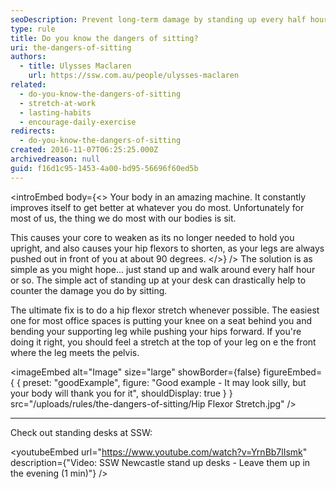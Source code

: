 ```yaml
---
seoDescription: Prevent long-term damage by standing up every half hour and stretching your hip flexors to counteract the negative effects of sitting.
type: rule
title: Do you know the dangers of sitting?
uri: the-dangers-of-sitting
authors:
  - title: Ulysses Maclaren
    url: https://ssw.com.au/people/ulysses-maclaren
related:
  - do-you-know-the-dangers-of-sitting
  - stretch-at-work
  - lasting-habits
  - encourage-daily-exercise
redirects:
  - do-you-know-the-dangers-of-sitting
created: 2016-11-07T06:25:25.000Z
archivedreason: null
guid: f16d1c95-1453-4a00-bd95-56696f60ed5b
---
```


<introEmbed
  body={<>
Your body in an amazing machine. It constantly improves itself to get better at whatever you do most. Unfortunately for most of us, the thing we do most with our bodies is sit.

This causes your core to weaken as its no longer needed to hold you upright, and also causes your hip flexors to shorten, as your legs are always pushed out in front of you at about 90 degrees.
  </>}
/>
The solution is as simple as you might hope... just stand up and walk around every half hour or so. The simple act of standing up at your desk can drastically help to counter the damage you do by sitting.

The ultimate fix is to do a hip flexor stretch whenever possible. The easiest one for most office spaces is putting your knee on a seat behind you and bending your supporting leg while pushing your hips forward. If you're doing it right, you should feel a stretch at the top of your leg on e the front where the leg meets the pelvis.

<imageEmbed
  alt="Image"
  size="large"
  showBorder={false}
  figureEmbed={ {
    preset: "goodExample",
    figure: "Good example - It may look silly, but your body will thank you for it",
    shouldDisplay: true
  } }
  src="/uploads/rules/the-dangers-of-sitting/Hip Flexor Stretch.jpg"
/>


---

Check out standing desks at SSW:


<youtubeEmbed url="https://www.youtube.com/watch?v=YrnBb7lIsmk" description={"Video: SSW Newcastle stand up desks - Leave them up in the evening (1 min)"} />
